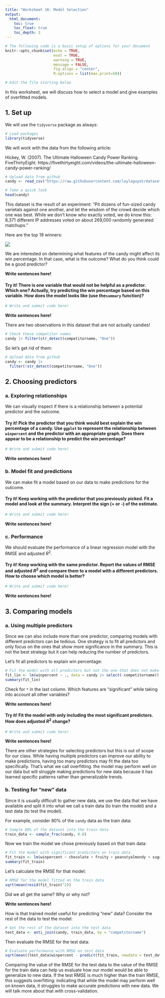 ```yaml
---
title: "Worksheet 16: Model Selection"
output: 
  html_document:
    toc: true
    toc_float: true
    toc_depth: 3
---
```


```r
# The following code is a basic setup of options for your document
knitr::opts_chunk$set(echo = TRUE,
                      eval = TRUE, 
                      warning = TRUE,
                      message = FALSE,
                      fig.align = "center", 
                      R.options = list(max.print=50))

# Edit the file starting below

```

In this worksheet, we will discuss how to select a model and give examples of overfitted models.

## 1. Set up

We will use the `tidyverse` package as always:

```r
# Load packages
library(tidyverse)
```

We will work with the data from the following article: 

Hickey, W. (2007). The Ultimate Halloween Candy Power Ranking. FiveThirtyEight. 
https://fivethirtyeight.com/videos/the-ultimate-halloween-candy-power-ranking/

```r
# Upload data from github
candy <- read_csv("https://raw.githubusercontent.com/laylaguyot/datasets/main//Halloween-candy.csv")

# Take a quick look
head(candy)
```

This dataset is the result of an experiment: "Pit dozens of fun-sized candy varietals against one another, and let the wisdom of the crowd decide which one was best. While we don’t know who exactly voted, we do know this: 8,371 different IP addresses voted on about 269,000 randomly generated matchups." 

Here are the top 19 winners:

![](https://pbs.twimg.com/media/FA6KdxlXsAAo7VI.jpg)

We are interested on determining what features of the candy might affect its win percentage. In that case, what is the outcome? What do you think could be a good predictor?

**Write sentences here!**


#### **Try it! There is one variable that would not be helpful as a predictor. Which one? Actually, try predicting the win percentage based on this variable. How does the model looks like (use the`summary` function)?**

```r
# Write and submit code here!

```

**Write sentences here!**


There are two observations in this dataset that are not actually candies!

```r
# Check these competitor names
candy |> filter(str_detect(competitorname, "One"))
```

So let's get rid of them:

```r
# Upload data from github
candy <- candy |>
  filter(!str_detect(competitorname, "One"))
```

## 2. Choosing predictors

### a. Exploring relationships

We can visually inspect if there is a relationship between a potential predictor and the outcome.

#### **Try it! Pick the predictor that you think would best explain the win percentage of a candy. Use `ggplot` to represent the relationship between `winpercent` and the predictor with an appropriate graph. Does there appear to be a relationship to predict the win percentage?**

```r
# Write and submit code here!

```

**Write sentences here!**


### b. Model fit and predictions

We can make fit a model based on our data to make predictions for the outcome.

#### **Try it! Keep working with the predictor that you previously picked. Fit a model and look at the summary. Interpret the sign (+ or -) of the estimate.**

```r
# Write and submit code here!

```

**Write sentences here!**


### c. Performance

We should evaluate the performance of a linear regression model with the RMSE and adjusted $R^2$. 

#### **Try it! Keep working with the same predictor. Report the values of RMSE and adjusted $R^2$ and compare them to a model with a different predictors. How to choose which model is better?**

```r
# Write and submit code here!

```

**Write sentences here!**


## 3. Comparing models

### a. Using multiple predictors

Since we can also include more than one predictor, comparing models with different predictors can be tedious. One strategy is to fit all predictors and only focus on the ones that show more significance in the summary. This is not the best strategy but it can help reducing the number of predictors.

Let's fit all predictors to explain win percentage:

```r
# Fit the model with all predictors but not the one that does not make sense
fit_lin <- lm(winpercent ~ ., data = candy |> select(-competitorname))
summary(fit_lin)
```

Check for `*` in the last column. Which features are "significant" while taking into account all other variables?

**Write sentences here!**


#### **Try it! Fit the model with only including the most significant predictors. How does adjusted $R^2$ change?**

```r
# Write and submit code here!

```

**Write sentences here!**


There are other strategies for selecting predictors but this is out of scope for our class. While having multiple predictors can improve our ability to make predictions, having too many predictors may fit the data too specifically. That's what we call overfitting. the model may perform well on our data but will struggle making predictions for new data because it has learned  specific patterns rather than generalizable trends.

### b. Testing for "new" data

Since it is usually difficult to gather new data, we use the data that we have available and split it into what we call a train data (to train the model) and a test data (to test the model). 

For example, consider 80% of the `candy` data as the train data:

```r
# Sample 80% of the dataset into the train data
train_data <- sample_frac(candy, 0.8)
```

Now we train the model we chose previously based on that train data: 

```r
# Fit the model with significant predictors on train data
fit_train <- lm(winpercent ~ chocolate + fruity + peanutyalmondy + sugarpercent, data = train_data)
summary(fit_train)
```

Let's calculate the RMSE for that model:

```r
# RMSE for the model fitted on the train data
sqrt(mean(resid(fit_train)^2))
```

Did we all get the same? Why or why not?

**Write sentences here!**


How is that trained model useful for predicting "new" data? Consider the rest of the data to test the model:

```r
# Get the rest of the dataset into the test data
test_data <- anti_join(candy, train_data, by = "competitorname")
```

Then evaluate the RMSE for the test data:

```r
# Evaluate performance with RMSE on test data
sqrt(mean((test_data$winpercent - predict(fit_train, newdata = test_data))^2,))
```

Comparing the value of the RMSE for the test data to the value of the RMSE for the train data can help us evaluate how our model would be able to generalize to new data. If the test RMSE is much higher than the train RMSE, this suggests overfitting: indicating that while the model may perform well on known data, it struggles to make accurate predictions with new data. We will talk more about that with cross-validation.